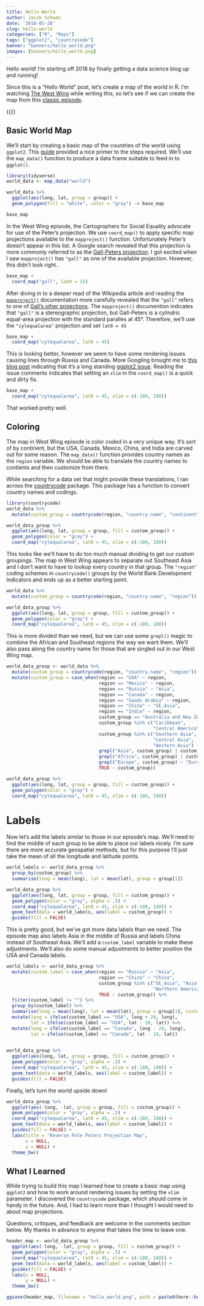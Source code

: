 ```yaml
---
title: Hello World
author: Jacob Schwan
date: '2018-01-28'
slug: hello-world
categories: ["R", "Maps"]
tags: ["ggplot2", "countrycode"]
banner: "banners/hello_world.png"
images: [banners/hello_world.png]
---
```


Hello world! I'm starting off 2018 by finally getting a data science blog up and running! 

Since this is a "Hello World" post, let's create a map of the world in R. I'm watching [The West Wing](http://www.imdb.com/title/tt0200276/?ref_=tt_ov_inf) while writing this, so let's see if we can create the map from this [classic episode](http://www.imdb.com/title/tt0745679/?ref_=ttep_ep16).

<!--more-->

{{<youtube QMlp8BeBJgg>}}

## Basic World Map

We'll start by creating a basic map of the countries of the world using `ggplot2`.  This [guide](https://eriqande.github.io/rep-res-web/lectures/making-maps-with-R.html) provided a nice primer to the steps required. We'll use the  `map_data()` function to produce a data frame suitable to feed in to `ggplot()`.

```r
library(tidyverse)
world_data <- map_data("world")

world_data %>%
  ggplot(aes(long, lat, group = group)) +
  geom_polygon(fill = "white", color = "gray") -> base_map

base_map
```

In the West Wing episode, the Cartogrophers for Social Equality advocate for use of the Peter's projection. We use `coord_map()` to apply specific map projections available to the `mapproject()` function.  Unfortunately Peter's doesn't appear in this list.  A Google search revealed that this projection is more commonly referred to as the [Gall-Peters projection](https://en.wikipedia.org/wiki/Gall%E2%80%93Peters_projection).  I got excited when I saw `mapproject()` has `"gall"` as one of the available projection.  However, this didn't look right..

```r
base_map + 
  coord_map("gall", lat0 = 15)
```

After diving in to a deeper read of the Wikipedia article and reading the [`mapproject()`](https://www.rdocumentation.org/packages/mapproj/versions/1.2-4/topics/mapproject) documentation more carefully revealed that the `"gall"` refers to one of [Gall's other projections](https://en.wikipedia.org/wiki/Gall_stereographic_projection).  The `mapproject()` documention indicates that `"gall"` is a stereographic projection, but Gall-Peters is a cylindric equal-area projection with the standard paralles at 45&deg;. Therefore, we'll use the `"cylequalarea"` projection and set `lat0 = 45` 


```r
base_map +
  coord_map("cylequalarea", lat0 = 45)
```

This is looking better, however we seem to have some rendering issues causing lines through Russia and Canada.  More Googling brought me to [this blog post](http://cameron.bracken.bz/finally-an-easy-way-to-fix-the-horizontal-lines-in-ggplot2-maps) indicating that it's a long standing [ggplot2 issue](https://github.com/tidyverse/ggplot2/issues/169).  Reading the issue comments indicates that setting an `xlim` in the `coord_map()` is a quick and dirty fix.

```r
base_map +
  coord_map("cylequalarea", lat0 = 45, xlim = c(-180, 180))
```

That worked pretty well.

## Coloring

The map in West Wing episode is color coded in a very unique way. It's sort of by continent, but the USA, Canada, Mexico, China, and India are carved out for some reason.  The `map_data()` function provides country names as the `region` variable.  We should be able to translate the country names to contients and then customize from there.

While searching for a data set that might provide these translations, I ran across the [countrycode](https://cran.r-project.org/web/packages/countrycode/index.html) package.  This package has a function to convert country names and codings.

```r
library(countrycode)
world_data %>%
  mutate(custom_group = countrycode(region, "country.name", "continent")) -> world_data_group

world_data_group %>%
  ggplot(aes(long, lat, group = group, fill = custom_group)) +
  geom_polygon(color = "gray") + 
  coord_map("cylequalarea", lat0 = 45, xlim = c(-180, 180))
```

This looks like we'll have to do too much manual dividing to get our custom groupings. The map in West Wing appears to separate out Southeast Asia and I don't want to have to lookup every country in that group.  The `"region"` coding schemes in `countrycode()` groups by the World Bank Development Indicators and ends up as a better starting point.

```r
world_data %>%
  mutate(custom_group = countrycode(region, "country.name", "region")) -> world_data_group

world_data_group %>%
  ggplot(aes(long, lat, group = group, fill = custom_group)) +
  geom_polygon(color = "gray") + 
  coord_map("cylequalarea", lat0 = 45, xlim = c(-180, 180))
```

This is more divided than we need, but we can use some `grepl()` magic to combine the African and Southeast regions the way we want them.  We'll also pass along the country name for those that are singled out in our West Wing map.

```r
world_data_group <- world_data %>%
  mutate(custom_group = countrycode(region, "country.name", "region")) %>%
  mutate(custom_group = case_when(region == "USA" ~ region,
                                  region == "Mexico" ~ region,
                                  region == "Russia" ~ "Asia",
                                  region == "Canada" ~ region,
                                  region == "Saudi Arabia" ~ region,
                                  region == "China" ~ "SE_Asia",
                                  region == "India" ~ region,
                                  custom_group == "Australia and New Zealand" ~ "Austraila",
                                  custom_group %in% c("Caribbean",
                                                      "Central America") ~ "South America",
                                  custom_group %in% c("Southern Asia",
                                                      "Central Asia", 
                                                      "Western Asia") ~ "Asia",
                                  grepl("Asia", custom_group) | custom_group == "Melanesia" ~ "SE_Asia",
                                  grepl("Africa", custom_group) | custom_group == "Micronesia" ~ "Africa",
                                  grepl("Europe", custom_group) ~ "Europe",
                                  TRUE ~ custom_group))

world_data_group %>%
  ggplot(aes(long, lat, group = group, fill = custom_group)) +
  geom_polygon(color = "gray") + 
  coord_map("cylequalarea", lat0 = 45, xlim = c(-180, 180))
```

# Labels

Now let's add the labels similar to those in our episode's map.  We'll need to find the middle of each group to be able to place our labels nicely.  I'm sure there are more accurate geospatial methods, but for this purpose I'll just take the mean of all the longitude and latitude points.

```r
world_labels <- world_data_group %>%
  group_by(custom_group) %>%
  summarise(long = mean(long), lat = mean(lat), group = group[1])

world_data_group %>%
  ggplot(aes(long, lat, group = group, fill = custom_group)) +
  geom_polygon(color = "gray", alpha = .5) + 
  coord_map("cylequalarea", lat0 = 45, xlim = c(-180, 180)) +
  geom_text(data = world_labels, aes(label = custom_group)) +
  guides(fill = FALSE)
```

This is pretty good, but we've got more data labels than we need.  The episode map also labels Asia in the middle of Russia and labels China instead of Southeast Asia.  We'll add a `custom_label` variable to make these adjustments.  We'll also do some manual adjustments to better position the USA and Canada labels.

```r
world_labels <- world_data_group %>%
  mutate(custom_label = case_when(region == "Russia" ~ "Asia",
                                  region == "China" ~ "China",
                                  custom_group %in% c("SE_Asia", "Asia", "Saudi Arabia", "Polynesia",
                                                      "Northern America") ~ "",
                                  TRUE ~ custom_group)) %>%
  filter(custom_label != "") %>%
  group_by(custom_label) %>%
  summarise(long = mean(long), lat = mean(lat), group = group[1], custom_group = custom_group[1]) %>%
  mutate(long = ifelse(custom_label == "USA", long + 20, long),
         lat = ifelse(custom_label == "USA", lat - 10, lat)) %>%
  mutate(long = ifelse(custom_label == "Canada", long - 20, long),
         lat = ifelse(custom_label == "Canada", lat - 10, lat))
  

world_data_group %>%
  ggplot(aes(long, lat, group = group, fill = custom_group)) +
  geom_polygon(color = "gray", alpha = .5) + 
  coord_map("cylequalarea", lat0 = 45, xlim = c(-180, 180)) +
  geom_text(data = world_labels, aes(label = custom_label)) +
  guides(fill = FALSE)
```

Finally, let's turn the world upside down!

```r
world_data_group %>%
  ggplot(aes(-long, -lat, group = group, fill = custom_group)) +
  geom_polygon(color = "gray", alpha = .5) + 
  coord_map("cylequalarea", lat0 = 45, xlim = c(-180, 180)) +
  geom_text(data = world_labels, aes(label = custom_label)) +
  guides(fill = FALSE) +
  labs(title = "Reverse Pole Peters Projection Map",
       x = NULL,
       y = NULL) + 
  theme_bw()
```

## What I Learned

While trying to build this map I learned how to create a basic map using `ggplot2` and how to work around rendering issues by setting the
`xlim` parameter.  I discovered the `countrycode` package, which should come in handy in the future.  And, I had to learn more than I thought I would need to about map projections.

Questions, critiques, and feedback are welcome in the comments section below. My thanks in advance to anyone that takes the time to leave one.

```r
header_map <- world_data_group %>%
  ggplot(aes(-long, -lat, group = group, fill = custom_group)) +
  geom_polygon(color = "gray", alpha = .5) + 
  coord_map("cylequalarea", lat0 = 45, xlim = c(-180, 180)) +
  geom_text(data = world_labels, aes(label = custom_label)) +
  guides(fill = FALSE) +
  labs(x = NULL,
       y = NULL) + 
  theme_bw()

ggsave(header_map, filename = "hello_world.png", path = paste0(here::here(), "/static/banners"), width = 7, height = 5, dpi = 100)
```






